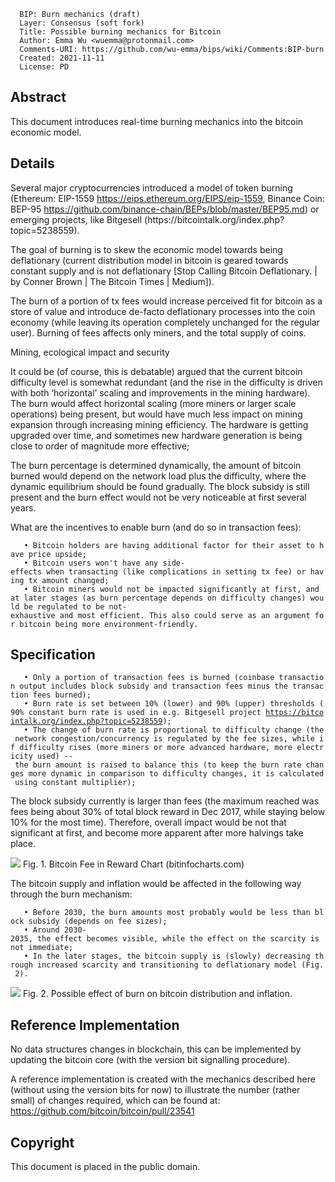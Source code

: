 <pre>
  BIP: Burn mechanics (draft)
  Layer: Consensus (soft fork)
  Title: Possible burning mechanics for Bitcoin
  Author: Emma Wu <wuemma@protonmail.com>
  Comments-URI: https://github.com/wu-emma/bips/wiki/Comments:BIP-burn
  Created: 2021-11-11
  License: PD
</pre>


==Abstract==

This document introduces real-time burning mechanics into the bitcoin economic model.

==Details==

Several major cryptocurrencies introduced a model of token burning (Ethereum: EIP-1559 https://eips.ethereum.org/EIPS/eip-1559, Binance Coin: BEP-95 https://github.com/binance-chain/BEPs/blob/master/BEP95.md) or emerging projects, like Bitgesell (https://bitcointalk.org/index.php?topic=5238559).

The goal of burning is to skew the economic model towards being deflationary (current distribution model in bitcoin is geared towards constant supply and is not deflationary [Stop Calling Bitcoin Deflationary. | by Conner Brown | The Bitcoin Times | Medium]).

The burn of a portion of tx fees would increase perceived fit for bitcoin as a store of value and introduce de-facto deflationary processes into the coin economy (while leaving its operation completely unchanged for the regular user). Burning of fees affects only miners, and the total supply of coins. 

Mining, ecological impact and security

It could be (of course, this is debatable) argued that the current bitcoin difficulty level is somewhat redundant (and the rise in the difficulty is driven with both ‘horizontal’ scaling and improvements in the mining hardware). The burn would affect horizontal scaling (more miners or larger scale operations) being present, but would have much less impact on mining expansion through increasing mining efficiency. The hardware is getting upgraded over time, and sometimes new hardware generation is being close to order of magnitude more effective;

The burn percentage is determined dynamically, the amount of bitcoin burned would depend on the network load plus the difficulty, where the dynamic equilibrium should be found gradually. The block subsidy is still present and the burn effect would not be very noticeable at first several years. 

What are the incentives to enable burn (and do so in transaction fees):
    • Bitcoin holders are having additional factor for their asset to have price upside;
    • Bitcoin users won't have any side-effects when transacting (like complications in setting tx fee) or having tx amount changed;
    • Bitcoin miners would not be impacted significantly at first, and at later stages (as burn percentage depends on difficulty changes) would be regulated to be not-exhaustive and most efficient. This also could serve as an argument for bitcoin being more environment-friendly.

==Specification==

    • Only a portion of transaction fees is burned (coinbase transaction output includes block subsidy and transaction fees minus the transaction fees burned);
    • Burn rate is set between 10% (lower) and 90% (upper) thresholds (90% constant burn rate is used in e.g. Bitgesell project https://bitcointalk.org/index.php?topic=5238559);
    • The change of burn rate is proportional to difficulty change (the network congestion/concurrency is regulated by the fee sizes, while if difficulty rises (more miners or more advanced hardware, more electricity used) -- the burn amount is raised to balance this (to keep the burn rate changes more dynamic in comparison to difficulty changes, it is calculated using constant multiplier);

The block subsidy currently is larger than fees (the maximum reached was fees being about 30% of total block reward in Dec 2017, while staying below 10% for the most time). Therefore, overall impact would be not that significant at first, and become more apparent after more halvings take place. 

<img src="bip-burn/feeinreward.png"></img>
Fig. 1. Bitcoin Fee in Reward Chart (bitinfocharts.com)

The bitcoin supply and inflation would be affected in the following way through the burn mechanism:
    • Before 2030, the burn amounts most probably would be less than block subsidy (depends on fee sizes);
    • Around 2030-2035, the effect becomes visible, while the effect on the scarcity is not immediate;
    • In the later stages, the bitcoin supply is (slowly) decreasing through increased scarcity and transitioning to deflationary model (Fig. 2).

<img src="bip-burn/burneffect.png"></img>
Fig. 2. Possible effect of burn on bitcoin distribution and inflation.

==Reference Implementation==

No data structures changes in blockchain, this can be implemented by updating the bitcoin core (with the version bit signalling procedure).

A reference implementation is created with the mechanics described here (without using the version bits for now) to illustrate the number (rather small) of changes required, which can be found at: 
https://github.com/bitcoin/bitcoin/pull/23541

==Copyright==

This document is placed in the public domain.
